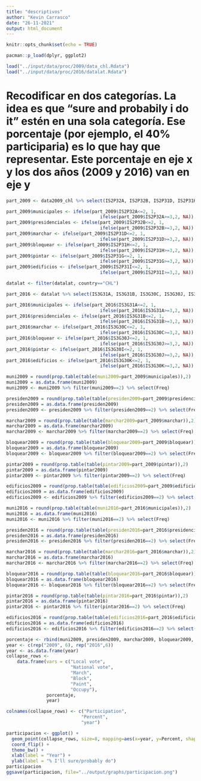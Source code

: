 ```yaml
---
title: "descriptivos"
author: "Kevin Carrasco"
date: "26-11-2021"
output: html_document
---
```


```r
knitr::opts_chunk$set(echo = TRUE)
```

```r
pacman::p_load(dplyr, ggplot2)
```

```r
load("../input/data/proc/2009/data_chl.Rdata")
load("../input/data/proc/2016/datalat.Rdata")
```

# Recodificar en dos categorías. La idea es que "sure and probabily i do it" estén en una sola categoría. Ese porcentaje (por ejemplo, el 40% participaria) es lo que hay que representar. Este porcentaje en eje x y los dos años (2009 y 2016) van en eje y

```r
part_2009 <- data2009_chl %>% select(IS2P32A, IS2P32B, IS2P31D, IS2P31H, IS2P31G, IS2P31I)

part_2009$municipales <- ifelse(part_2009$IS2P32A<=2, 1,
                                   ifelse(part_2009$IS2P32A>=3,2, NA))
part_2009$presidenciales <- ifelse(part_2009$IS2P32B<=2, 1,
                                   ifelse(part_2009$IS2P32B>=3,2, NA))
part_2009$marchar <- ifelse(part_2009$IS2P31D<=2, 1,
                                   ifelse(part_2009$IS2P31D>=3,2, NA))
part_2009$bloquear <- ifelse(part_2009$IS2P31H<=2, 1,
                                   ifelse(part_2009$IS2P31H>=3,2, NA))
part_2009$pintar <- ifelse(part_2009$IS2P31G<=2, 1,
                                   ifelse(part_2009$IS2P31G>=3,2, NA))
part_2009$edificios <- ifelse(part_2009$IS2P31I<=2, 1,
                                   ifelse(part_2009$IS2P31I>=3,2, NA))
```

```r
datalat <- filter(datalat, country=="CHL")

part_2016 <- datalat %>% select(IS3G31A, IS3G31B, IS3G30C, IS3G30J, IS3G30I, IS3G30K)

part_2016$municipales <- ifelse(part_2016$IS3G31A<=2, 1,
                                   ifelse(part_2016$IS3G31A>=3,2, NA))
part_2016$presidenciales <- ifelse(part_2016$IS3G31B<=2, 1,
                                   ifelse(part_2016$IS3G31B>=3,2, NA))
part_2016$marchar <- ifelse(part_2016$IS3G30C<=2, 1,
                                   ifelse(part_2016$IS3G30C>=3,2, NA))
part_2016$bloquear <- ifelse(part_2016$IS3G30J<=2, 1,
                                   ifelse(part_2016$IS3G30J>=3,2, NA))
part_2016$pintar <- ifelse(part_2016$IS3G30I<=2, 1,
                                   ifelse(part_2016$IS3G30J>=3,2, NA))
part_2016$edificios <- ifelse(part_2016$IS3G30K<=2, 1,
                                   ifelse(part_2016$IS3G30K>=3,2, NA))
```

```r
muni2009 = round(prop.table(table(muni2009=part_2009$municipales)),2)
muni2009 = as.data.frame(muni2009)
muni2009 <- muni2009 %>% filter(muni2009==2) %>% select(Freq)

presiden2009 = round(prop.table(table(presiden2009=part_2009$presidenciales)),2)
presiden2009 = as.data.frame(presiden2009)
presiden2009 <- presiden2009 %>% filter(presiden2009==2) %>% select(Freq)

marchar2009 = round(prop.table(table(marchar2009=part_2009$marchar)),2)
marchar2009 = as.data.frame(marchar2009)
marchar2009 <- marchar2009 %>% filter(marchar2009==2) %>% select(Freq)

bloquear2009 = round(prop.table(table(bloquear2009=part_2009$bloquear)),2)
bloquear2009 = as.data.frame(bloquear2009)
bloquear2009 <- bloquear2009 %>% filter(bloquear2009==2) %>% select(Freq)

pintar2009 = round(prop.table(table(pintar2009=part_2009$pintar)),2)
pintar2009 = as.data.frame(pintar2009)
pintar2009 <- pintar2009 %>% filter(pintar2009==2) %>% select(Freq)

edificios2009 = round(prop.table(table(edificios2009=part_2009$edificios)),2)
edificios2009 = as.data.frame(edificios2009)
edificios2009 <- edificios2009 %>% filter(edificios2009==2) %>% select(Freq)
```

```r
muni2016 = round(prop.table(table(muni2016=part_2016$municipales)),2)
muni2016 = as.data.frame(muni2016)
muni2016 <- muni2016 %>% filter(muni2016==2) %>% select(Freq)

presiden2016 = round(prop.table(table(presiden2016=part_2016$presidenciales)),2)
presiden2016 = as.data.frame(presiden2016)
presiden2016 <- presiden2016 %>% filter(presiden2016==2) %>% select(Freq)

marchar2016 = round(prop.table(table(marchar2016=part_2016$marchar)),2)
marchar2016 = as.data.frame(marchar2016)
marchar2016 <- marchar2016 %>% filter(marchar2016==2) %>% select(Freq)

bloquear2016 = round(prop.table(table(bloquear2016=part_2016$bloquear)),2)
bloquear2016 = as.data.frame(bloquear2016)
bloquear2016 <- bloquear2016 %>% filter(bloquear2016==2) %>% select(Freq)

pintar2016 = round(prop.table(table(pintar2016=part_2016$pintar)),2)
pintar2016 = as.data.frame(pintar2016)
pintar2016 <- pintar2016 %>% filter(pintar2016==2) %>% select(Freq)

edificios2016 = round(prop.table(table(edificios2016=part_2016$edificios)),2)
edificios2016 = as.data.frame(edificios2016)
edificios2016 <- edificios2016 %>% filter(edificios2016==2) %>% select(Freq)
```

```r
porcentaje <- rbind(muni2009, presiden2009, marchar2009, bloquear2009, pintar2009, edificios2009, muni2016, presiden2016, marchar2016, bloquear2016, pintar2016, edificios2016)
year <- c(rep("2009", 6), rep("2016",6))
year <- as.data.frame(year)
collapse_rows <-
    data.frame(vars = c("Local vote",
                        "National vote",
                        "March",
                        "Block",
                        "Paint",
                        "Occupy"),
               porcentaje,
               year)

colnames(collapse_rows) <- c("Participation",
                            "Percent",
                            "year")

```

```r
participacion <- ggplot() +
  geom_point(collapse_rows, size=8, mapping=aes(x=year, y=Percent, shape=Participation, color=Participation)) +
  coord_flip() +
  theme_bw() +
  xlab(label = "Year") +
  ylab(label = "% I'll sure/probably do")
participacion
ggsave(participacion, file="../output/graphs/participacion.png")
```

